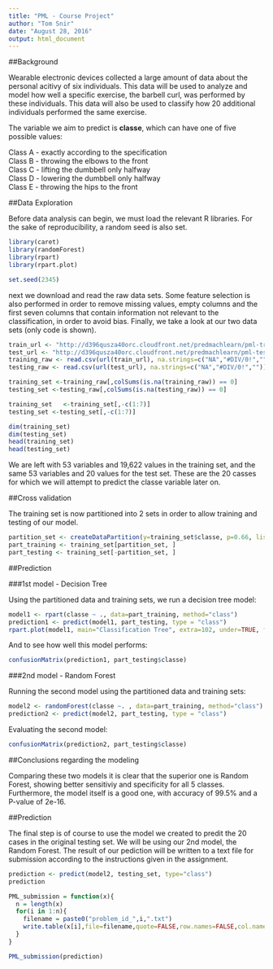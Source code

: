 ```yaml
---
title: "PML - Course Project"
author: "Tom Snir"
date: "August 28, 2016"
output: html_document
---
```


##Background

Wearable electronic devices collected a large amount of data about the personal acitivy of six individuals. This data will be used to analyze and model how well a specific exercise, the barbell curl, was performed by these individuals. This data will also be used to classify how 20 additional individuals performed the same exercise.

The variable we aim to predict is **classe**, which can have one of five possible values:

Class A - exactly according to the specification  
Class B - throwing the elbows to the front  
Class C - lifting the dumbbell only halfway  
Class D - lowering the dumbbell only halfway  
Class E - throwing the hips to the front  


##Data Exploration

Before data analysis can begin, we must load the relevant R libraries. For the sake of reproducibility, a random seed is also set.

```r
library(caret)
library(randomForest)
library(rpart)
library(rpart.plot)

set.seed(2345)
```

next we download and read the raw data sets. Some feature selection is also performed in order to remove missing values, empty columns and the first seven columns that contain information not relevant to the classification, in order to avoid bias. Finally, we take a look at our two data sets (only code is shown).

```r
train_url <- "http://d396qusza40orc.cloudfront.net/predmachlearn/pml-training.csv"
test_url <- "http://d396qusza40orc.cloudfront.net/predmachlearn/pml-testing.csv"
training_raw <- read.csv(url(train_url), na.strings=c("NA","#DIV/0!",""))
testing_raw <- read.csv(url(test_url), na.strings=c("NA","#DIV/0!",""))

training_set <-training_raw[,colSums(is.na(training_raw)) == 0]
testing_set <-testing_raw[,colSums(is.na(testing_raw)) == 0]

training_set   <-training_set[,-c(1:7)]
testing_set <-testing_set[,-c(1:7)]


```

```r
dim(training_set)
dim(testing_set)
head(training_set)
head(testing_set)

```

We are left with 53 variables and 19,622 values in the training set, and the same 53 variables and 20 values for the test set. These are the 20 casses for which we will attempt to predict the classe variable later on.  

##Cross validation

The training set is now partitioned into 2 sets in order to allow training and testing of our model.

```r
partition_set <- createDataPartition(y=training_set$classe, p=0.66, list=FALSE)
part_training <- training_set[partition_set, ] 
part_testing <- training_set[-partition_set, ]

```

##Prediction

###1st model - Decision Tree

Using the partitioned data and training sets, we run a decision tree model:

```r
model1 <- rpart(classe ~ ., data=part_training, method="class")
prediction1 <- predict(model1, part_testing, type = "class")
rpart.plot(model1, main="Classification Tree", extra=102, under=TRUE, faclen=0)
```

And to see how well this model performs:

```r
confusionMatrix(prediction1, part_testing$classe)
```

###2nd model - Random Forest

Running the second model using the partitioned data and training sets:

```r
model2 <- randomForest(classe ~. , data=part_training, method="class")
prediction2 <- predict(model2, part_testing, type = "class")
```

Evaluating the second model:

```r
confusionMatrix(prediction2, part_testing$classe)
```

##Conclusions regarding the modeling

Comparing these two models it is clear that the superior one is Random Forest, showing better sensitiviy and specificity for all 5 classes. Furthermore, the model itself is a good one, with accuracy of 99.5% and a P-value of 2e-16. 

##Prediction

The final step is of course to use the model we created to predit the 20 cases in the original testing set. We will be using our 2nd model, the Random Forest. The result of our pediction will be written to a text file for submission according to the instructions given in the assignment.

```r

prediction <- predict(model2, testing_set, type="class")
prediction

PML_submission = function(x){
  n = length(x)
  for(i in 1:n){
    filename = paste0("problem_id_",i,".txt")
    write.table(x[i],file=filename,quote=FALSE,row.names=FALSE,col.names=FALSE)
  }
}

PML_submission(prediction)

```

